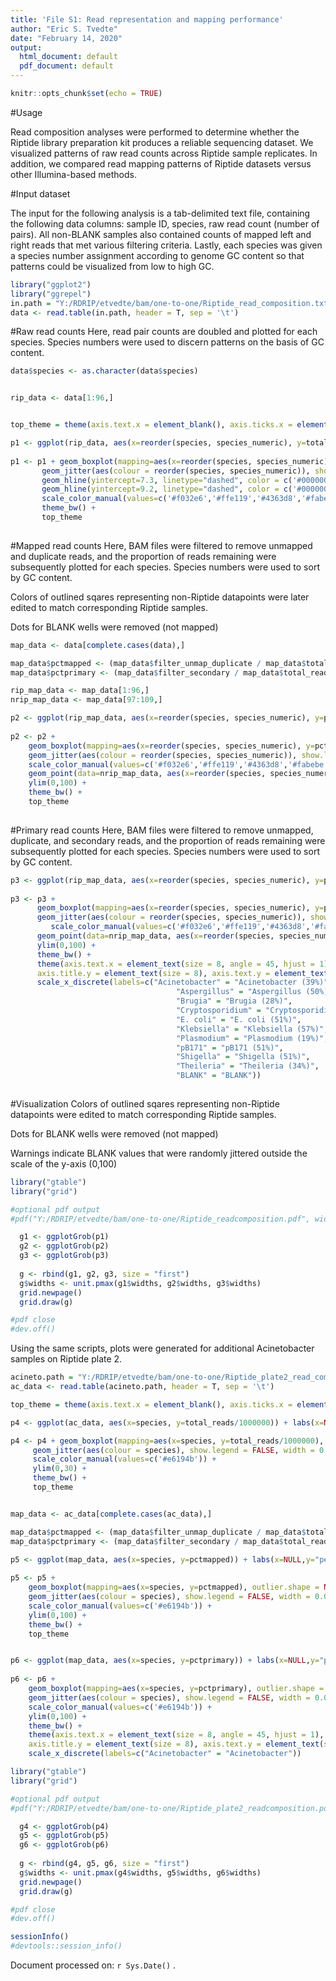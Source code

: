 ---
title: 'File S1: Read representation and mapping performance'
author: "Eric S. Tvedte"
date: "February 14, 2020"
output:
  html_document: default
  pdf_document: default
---

```{r setup, include=FALSE}
knitr::opts_chunk$set(echo = TRUE)
```
#Usage

Read composition analyses were performed to determine whether the Riptide library preparation kit produces a reliable sequencing dataset. We visualized patterns of raw read counts across Riptide sample replicates. In addition, we compared read mapping patterns of Riptide datasets versus other Illumina-based methods. 

#Input dataset

The input for the following analysis is a tab-delimited text file, containing the following data columns: sample ID, species, raw read count (number of pairs). All non-BLANK samples also contained counts of mapped left and right reads that met various filtering criteria. Lastly, each species was given a species number assignment according to genome GC content so that patterns could be visualized from low to high GC. 

```{r input}
library("ggplot2")
library("ggrepel")
in.path = "Y:/RDRIP/etvedte/bam/one-to-one/Riptide_read_composition.txt"
data <- read.table(in.path, header = T, sep = '\t')

```

#Raw read counts
Here, read pair counts are doubled and plotted for each species. Species numbers were used to discern patterns on the basis of GC content.  

```{r plot raw}

data$species <- as.character(data$species)


rip_data <- data[1:96,]


top_theme = theme(axis.text.x = element_blank(), axis.ticks.x = element_blank(), axis.title.y = element_text(size = 8), axis.text.y = element_text(size = 8))

p1 <- ggplot(rip_data, aes(x=reorder(species, species_numeric), y=total_reads/1000000)) +              labs(x=NULL,y="read count (millions)")
  
p1 <- p1 + geom_boxplot(mapping=aes(x=reorder(species, species_numeric), y=total_reads/1000000), outlier.shape = NA) +
       geom_jitter(aes(colour = reorder(species, species_numeric)), show.legend = FALSE, width = 0.05, height = 0.05, shape = 16, size = 0.75) +
       geom_hline(yintercept=7.3, linetype="dashed", color = c('#000000')) + 
       geom_hline(yintercept=9.2, linetype="dashed", color = c('#000000')) + 
       scale_color_manual(values=c('#f032e6','#ffe119','#4363d8','#fabebe','#e6194b','#3cb44b','#bcf60c','#f58231','#46f0f0','#911eb4','#000000')) + 
       theme_bw() + 
       top_theme
       
```



#Mapped read counts
Here, BAM files were filtered to remove unmapped and duplicate reads, and the proportion of reads remaining were subsequently plotted for each species. Species numbers were used to sort by GC content.  

Colors of outlined sqares representing non-Riptide datapoints were later edited to match corresponding Riptide samples.

Dots for BLANK wells were removed (not mapped)

```{r plot mapped}

map_data <- data[complete.cases(data),]

map_data$pctmapped <- (map_data$filter_unmap_duplicate / map_data$total_reads) * 100
map_data$pctprimary <- (map_data$filter_secondary / map_data$total_reads) * 100

rip_map_data <- map_data[1:96,]
nrip_map_data <- map_data[97:109,]

p2 <- ggplot(rip_map_data, aes(x=reorder(species, species_numeric), y=pctmapped)) + labs(x=NULL,y="percentage of total reads")
  
p2 <- p2 + 
    geom_boxplot(mapping=aes(x=reorder(species, species_numeric), y=pctmapped), outlier.shape = NA) +
    geom_jitter(aes(colour = reorder(species, species_numeric)), show.legend = FALSE, width = 0.05, height = 0.05, shape = 16, size = 0.75) +
    scale_color_manual(values=c('#f032e6','#ffe119','#4363d8','#fabebe','#e6194b','#3cb44b','#bcf60c','#f58231','#46f0f0','#911eb4', '#000000')) + 
    geom_point(data=nrip_map_data, aes(x=reorder(species, species_numeric), y=pctmapped), shape = 22, fill="lightblue", color="black", size = 0.75) + 
    ylim(0,100) +
    theme_bw() + 
    top_theme
    
```


#Primary read counts
Here, BAM files were filtered to remove unmapped, duplicate, and secondary reads, and the proportion of reads remaining were subsequently plotted for each species. Species numbers were used to sort by GC content. 

```{r plot primary}


p3 <- ggplot(rip_map_data, aes(x=reorder(species, species_numeric), y=pctprimary)) + labs(x= NULL,y="percentage of total reads")
    
p3 <- p3 + 
      geom_boxplot(mapping=aes(x=reorder(species, species_numeric), y=pctprimary), outlier.shape = NA) +
      geom_jitter(aes(colour = reorder(species, species_numeric)), show.legend = FALSE, width = 0.05, height = 0.05, shape = 16, size = 0.75) +
         scale_color_manual(values=c('#f032e6','#ffe119','#4363d8','#fabebe','#e6194b','#3cb44b','#bcf60c','#f58231','#46f0f0','#911eb4', '#000000')) + #deleted color 000000
      geom_point(data=nrip_map_data, aes(x=reorder(species, species_numeric), y=pctprimary), shape = 22, fill="lightblue", color="black", size = 0.75) + 
      ylim(0,100) +
      theme_bw() + 
      theme(axis.text.x = element_text(size = 8, angle = 45, hjust = 1),
      axis.title.y = element_text(size = 8), axis.text.y = element_text(size = 8)) +
      scale_x_discrete(labels=c("Acinetobacter" = "Acinetobacter (39%)", 
                                     "Aspergillus" = "Aspergillus (50%)",
                                     "Brugia" = "Brugia (28%)",
                                     "Cryptosporidium" = "Cryptosporidium (30%)",
                                     "E. coli" = "E. coli (51%)",
                                     "Klebsiella" = "Klebsiella (57%)",
                                     "Plasmodium" = "Plasmodium (19%)",
                                     "pB171" = "pB171 (51%)",
                                     "Shigella" = "Shigella (51%)",
                                     "Theileria" = "Theileria (34%)",
                                     "BLANK" = "BLANK"))  
  
```

#Visualization
Colors of outlined sqares representing non-Riptide datapoints were edited to match corresponding Riptide samples.

Dots for BLANK wells were removed (not mapped)

Warnings indicate BLANK values that were randomly jittered outside the scale of the y-axis (0,100)
```{r vis, fig.height=9, fig.width=3, fig.align="center"}
library("gtable")
library("grid")

#optional pdf output
#pdf("Y:/RDRIP/etvedte/bam/one-to-one/Riptide_readcomposition.pdf", width = 3, height = 9)

  g1 <- ggplotGrob(p1)
  g2 <- ggplotGrob(p2)
  g3 <- ggplotGrob(p3)
  
  g <- rbind(g1, g2, g3, size = "first")
  g$widths <- unit.pmax(g1$widths, g2$widths, g3$widths)
  grid.newpage()
  grid.draw(g)

#pdf close 
#dev.off()
```

Using the same scripts, plots were generated for additional Acinetobacter samples on Riptide plate 2. 


```{r acineto}

acineto.path = "Y:/RDRIP/etvedte/bam/one-to-one/Riptide_plate2_read_composition.txt"
ac_data <- read.table(acineto.path, header = T, sep = '\t')

top_theme = theme(axis.text.x = element_blank(), axis.ticks.x = element_blank(), axis.title.y = element_text(size = 8), axis.text.y = element_text(size = 8))

p4 <- ggplot(ac_data, aes(x=species, y=total_reads/1000000)) + labs(x=NULL,y="read count (millions)")

p4 <- p4 + geom_boxplot(mapping=aes(x=species, y=total_reads/1000000), outlier.shape = NA) +
     geom_jitter(aes(colour = species), show.legend = FALSE, width = 0.05, height = 0.05, shape = 16, size = 0.75) +
     scale_color_manual(values=c('#e6194b')) + 
     ylim(0,30) +
     theme_bw() + 
     top_theme



```


```{r mapped reads Ab}


map_data <- ac_data[complete.cases(ac_data),]

map_data$pctmapped <- (map_data$filter_unmap_duplicate / map_data$total_reads) * 100
map_data$pctprimary <- (map_data$filter_secondary / map_data$total_reads) * 100

p5 <- ggplot(map_data, aes(x=species, y=pctmapped)) + labs(x=NULL,y="percentage of total reads")
  
p5 <- p5 + 
    geom_boxplot(mapping=aes(x=species, y=pctmapped), outlier.shape = NA) +
    geom_jitter(aes(colour = species), show.legend = FALSE, width = 0.05, height = 0.05, shape = 16, size = 0.75) +
    scale_color_manual(values=c('#e6194b')) +
    ylim(0,100) +
    theme_bw() + 
    top_theme


p6 <- ggplot(map_data, aes(x=species, y=pctprimary)) + labs(x=NULL,y="percentage of total reads")
  
p6 <- p6 + 
    geom_boxplot(mapping=aes(x=species, y=pctprimary), outlier.shape = NA) +
    geom_jitter(aes(colour = species), show.legend = FALSE, width = 0.05, height = 0.05, shape = 16, size = 0.75) +
    scale_color_manual(values=c('#e6194b')) +
    ylim(0,100) +
    theme_bw() + 
    theme(axis.text.x = element_text(size = 8, angle = 45, hjust = 1),
    axis.title.y = element_text(size = 8), axis.text.y = element_text(size = 8)) +
    scale_x_discrete(labels=c("Acinetobacter" = "Acinetobacter"))  


```

```{r vis.2, fig.height=9, fig.width=1.5, fig.align="center"}
library("gtable")
library("grid")

#optional pdf output
#pdf("Y:/RDRIP/etvedte/bam/one-to-one/Riptide_plate2_readcomposition.pdf", width = 1.5, height = 9)

  g4 <- ggplotGrob(p4)
  g5 <- ggplotGrob(p5)
  g6 <- ggplotGrob(p6)
  
  g <- rbind(g4, g5, g6, size = "first")
  g$widths <- unit.pmax(g4$widths, g5$widths, g6$widths)
  grid.newpage()
  grid.draw(g)

#pdf close 
#dev.off()
```


```{r session_info, echo = FALSE}
sessionInfo()
#devtools::session_info()
```

Document processed on: `r Sys.Date()` .
